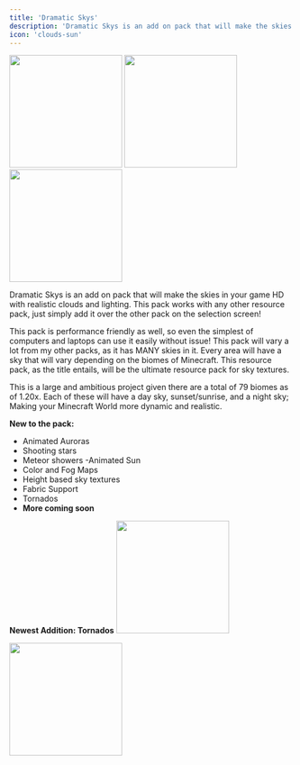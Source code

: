 ```yaml
---
title: 'Dramatic Skys'
description: 'Dramatic Skys is an add on pack that will make the skies in your game HD with realistic clouds and lighting. This pack works with any other resource pack, just simply add it over any other pack on the selection screen!'
icon: 'clouds-sun'
---
```


<img height="200" noZoom src="/images/da-banner.png" />
<a href="https://www.patreon.com/thebaum64" target="_blank">
  <img height="200" noZoom src="/images/ds-patreon.png" />
</a>
<a href="https://discord.gg/AdTUsPUxyA" target="_blank">
  <img height="200" noZoom src="/images/ds-discord.png" />
</a>

Dramatic Skys is an add on pack that will make the skies in your game HD with realistic clouds and lighting. This pack works with any other resource pack, just simply add it over the other pack on the selection screen!

This pack is performance friendly as well, so even the simplest of computers and laptops can use it easily without issue! This pack will vary a lot from my other packs, as it has MANY skies in it. Every area will have a sky that will vary depending on the biomes of Minecraft. This resource pack, as the title entails, will be the ultimate resource pack for sky textures.

This is a large and ambitious project given there are a total of 79 biomes as of 1.20x. Each of these will have a day sky, sunset/sunrise, and a night sky; Making your Minecraft World more dynamic and realistic.

**New to the pack:**

  - Animated Auroras
  - Shooting stars
  - Meteor showers -Animated Sun
  - Color and Fog Maps
  - Height based sky textures
  - Fabric Support
  - Tornados
  - **More coming soon**

**Newest Addition: Tornados**
<img height="200" noZoom src="/images/ds-tornado.gif" />

<Accordion title="Patreon Info">
  <a href="https://www.patreon.com/thebaum64" target="_blank">
  <img height="200" noZoom src="/images/ds-patreoninfo.png" />
  </a>
</Accordion>